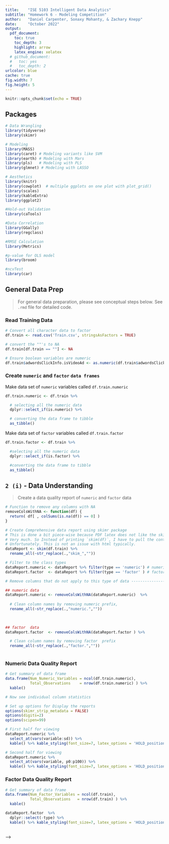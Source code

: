 ```yaml
---
title:    "ISE 5103 Intelligent Data Analytics"
subtitle: "Homework 6 - Modeling Competition"
author:   "Daniel Carpenter, Sonaxy Mohanty, & Zachary Knepp"
date:     "October 2022"
output: 
  pdf_document:
    toc: true
    toc_depth: 3
    highlight: arrow
    latex_engine: xelatex
  # github_document:
  #   toc: yes
  #   toc_depth: 2
urlcolor: blue
cache: true
fig.width: 7
fig.height: 5
---
```


```r
knitr::opts_chunk$set(echo = TRUE)
```

\newpage

## Packages

```r
# Data Wrangling
library(tidyverse)
library(skimr)

# Modeling
library(MASS)
library(caret) # Modeling variants like SVM
library(earth) # Modeling with Mars
library(pls)   # Modeling with PLS
library(glmnet) # Modeling with LASSO

# Aesthetics
library(knitr)
library(cowplot)  # multiple ggplots on one plot with plot_grid()
library(scales)
library(kableExtra)
library(ggplot2)

#Hold-out Validation
library(caTools)

#Data Correlation
library(GGally)
library(regclass)

#RMSE Calculation
library(Metrics)

#p-value for OLS model
library(broom)

#ncvTest
library(car)
```

## General Data Prep
> For general data preparation, please see conceptual steps below. See `.rmd` file for detailed code.

### Read Training Data

```r
# Convert all character data to factor
df.train <- read.csv('Train.csv', stringsAsFactors = TRUE)

# convert the ""'s to NA
df.train[df.train == ""] <- NA

# Ensure boolean variables are numeric
df.train$adwordsClickInfo.isVideoAd <- as.numeric(df.train$adwordsClickInfo.isVideoAd) 
```

### Create `numeric` and `factor` `data frames`

Make data set of `numeric` variables called `df.train.numeric`
```r
df.train.numeric <- df.train %>%

  # selecting all the numeric data
  dplyr::select_if(is.numeric) %>%

  # converting the data frame to tibble
  as_tibble()
```

Make data set of `factor` variables called `df.train.factor`
```r
df.train.factor <- df.train %>%

  #selecting all the numeric data
  dplyr::select_if(is.factor) %>%

  #converting the data frame to tibble
  as_tibble()
```

## `2 (i)` - Data Understanding
> Create a data quality report of `numeric` and `factor` data

```r
# Function to remove any columns with NA
removeColsWithNA <- function(df) {
  return( df[ , colSums(is.na(df)) == 0] )
}
```


```r
# Create Comprehensive data report using skimr package
# This is done a bit piece-wise because PDF latex does not like the skimr package
# Very much. So Instead of printing `skim(df)`, I have to pull the contents manually
# Unfortunately. This is not an issue with html typically.
dataReport <- skim(df.train) %>%
  rename_all(~str_replace(.,"skim_","")) 

# Filter to the class types
dataReport.numeric <- dataReport %>% filter(type == 'numeric') # numeric data
dataReport.factor  <- dataReport %>% filter(type == 'factor' ) # factor  data

# Remove columns that do not apply to this type of data -----------------------

## numeric data
dataReport.numeric <- removeColsWithNA(dataReport.numeric)  %>%
  
  # Clean column names by removing numeric prefix, 
  rename_all(~str_replace(.,"numeric.","")) 
  
  

## factor  data
dataReport.factor  <- removeColsWithNA(dataReport.factor ) %>%

  # Clean column names by removing factor  prefix
  rename_all(~str_replace(.,"factor.",""))  
  

```


### Numeric Data Quality Report
```r
# Get summary of data frame
data.frame(Num_Numeric_Variables = ncol(df.train.numeric),
           Total_Observations    = nrow(df.train.numeric) ) %>%
  kable()
```

```r
# Now see individual column statistics

# Set up options for Display the reports
options(skimr_strip_metadata = FALSE)
options(digits=2)
options(scipen=99)

# First half for viewing
dataReport.numeric %>% 
  select_at(vars(variable:sd)) %>% 
  kable() %>% kable_styling(font_size=7, latex_options = 'HOLD_position') # numeric data

# Second half for viewing
dataReport.numeric %>% 
  select_at(vars(variable, p0:p100)) %>% 
  kable() %>% kable_styling(font_size=7, latex_options = 'HOLD_position') # numeric data
```


\newpage

### Factor Data Quality Report
```r
# Get summary of data frame
data.frame(Num_Factor_Variables = ncol(df.train),
           Total_Observations   = nrow(df.train) ) %>%
  kable()
```

```r
dataReport.factor  %>% 
  dplyr::select(-type) %>% 
  kable() %>% kable_styling(font_size=7, latex_options = 'HOLD_position')  # factor  data
  
```

<!-- For each column with missing data, impute missing values with `PMM` -->

<!-- 1. Imputation completed with our created function called `imputeWithPMM()`   -->
<!-- 2. Applies function to columns with missing data via dynamic `dplyr` logic   -->
<!-- 3. Note `seeImputation()` function to visualize the imputation from prior homework 4, not shown for simplicity in viewing -->


<!-- ```{r, echo=FALSE} -->
<!-- # Create function to impute via `PMM` -->
<!-- imputeWithPMM <- function(colWithMissingData) { -->

<!--   # Using the mice package -->
<!--   suppressMessages(library(mice)) -->

<!--   # Discover the missing rows -->
<!--   isMissing <- is.na(colWithMissingData)  -->

<!--   # Create data frame to pass to PMM imputation function from mic package -->
<!--   df <- data.frame(x       = rexp(length(colWithMissingData)), # meaningless x to help show variation  -->
<!--                    y       = colWithMissingData,  -->
<!--                    missing = isMissing) -->

<!--   # imputation by PMM -->
<!--   df[isMissing, "y"] <- mice.impute.pmm( df$y,  -->
<!--                                         !df$missing,  -->
<!--                                          df$x) -->

<!--   return(df$y) -->
<!-- } -->
<!-- ``` -->


<!-- ```{r, include=FALSE, echo=FALSE} -->
<!-- # Note `see Imputation()` function to visualize the imputation from prior homework 4 -->
<!-- seeImputation <- function(df, df.meanInputed,  -->
<!--                           imputationMethod) { -->

<!--   # Min/Max ranges so actual and imputed histograms align -->
<!--   yMin = quantile(df.meanInputed$y, 0.05) -->
<!--   yMax = max(df.meanInputed$y) -->

<!--   # Non Altered data ------------------------------------------------- -->

<!--   meanVal = mean(df$y, na.rm=T) # mean of the non altered data -->

<!--   # Create the plot -->
<!--   p1 <- df %>% -->
<!--     ggplot(aes(x = y)) + -->

<!--     # Histogram -->
<!--     geom_histogram(color = 'grey65', fill = 'grey95') + -->

<!--     # The mean value line -->
<!--     geom_vline(xintercept = meanVal, color = 'tomato3') + -->

<!--     # Text associated with mean value -->
<!--     annotate("text",  -->
<!--              label = "Mean Value",  -->
<!--              x = meanVal, y = 100,  -->
<!--              size = 5, colour = "tomato3" ) + -->

<!--     # Labels -->
<!--     labs(title = 'Data with Missing Values', -->
<!--          y     = 'Frequency',  -->
<!--          x     = '' ) + -->

<!--     xlim(yMin, yMax) + # min and max range of x axis (for equal comparison) -->
<!--     theme_minimal() # Theme -->


<!--   # Imputed data ------------------------------------------------- -->

<!--   meanValImpute = mean(df.meanInputed$y, na.rm=T) -->

<!--   # Create the plot -->
<!--   p2 <- df.meanInputed %>% -->
<!--     ggplot(aes(x = y)) + -->

<!--     # Histogram -->
<!--     geom_histogram(color = 'grey65', fill = 'grey95') + -->

<!--     # The mean value line -->
<!--     geom_vline(xintercept = meanVal, color = 'tomato3') + -->

<!--     # Text associated with mean value -->
<!--     annotate("text",  -->
<!--              label = "Mean Value",  -->
<!--              x = meanValImpute, y = 100,  -->
<!--              size = 5, colour = "tomato3" ) + -->

<!--     # Labels -->
<!--     labs(title = 'Data without Missing Values', -->
<!--              subtitle = 'Using PMM', -->
<!--              y = 'Frequency',  -->
<!--              x = imputationMethod) + -->

<!--     xlim(yMin, yMax) + # min and max range of x axis (for equal comparison) -->
<!--     theme_minimal() # Theme -->

<!--   # Variation scatter ---------------------------------------------------------- -->

<!--   p3 <- df.meanInputed %>% ggplot(aes(x=rexp(length(y)), y=y, color=is.na(df$y))) +  -->

<!--     # Add points -->
<!--     geom_point(alpha = 0.5) + -->

<!--     # Colors, limits, labels, and themes -->
<!--     scale_color_manual(values = c('grey80', 'tomato3'), -->
<!--                        labels = c('Actuals', 'Imputed') ) + -->
<!--     ylim(0, quantile(df.meanInputed$y, 0.99)) + # lower 99% of dist -->
<!--     labs(title   = 'Variation of Actuals vs. Imputed Data', -->
<!--          x       = 'x',  -->
<!--          y       = imputationMethod, -->
<!--          caption =paste0('\nUsing housing.csv data', -->
<!--                          '\nOnly showing lower 99% of distribution for viewing')  -->
<!--          ) + -->
<!--     theme_minimal() + theme(legend.position = 'bottom', -->
<!--                             legend.title    = element_blank()) -->


<!--   # Combine the plots for the final returned output -->
<!--   combinedPlots <- plot_grid(p1, p2, p3,  -->
<!--                              ncol = 1, label_size = 12, -->
<!--                              rel_heights = c(1, 1.1, 1.75)) -->
<!--   return(combinedPlots) -->
<!-- } -->
<!-- ``` -->


<!-- ```{r, warning=FALSE, message=FALSE, echo=FALSE} -->
<!-- # Apply `PMM` function to numeric data containing null values  -->

<!-- # Data to store imputed values with PMM method -->
<!-- hd.Imputed <- hd -->

<!-- # Which columns has Na's? -->
<!-- colNamesWithNulls <- colnames(hd.numericRaw[ , colSums(is.na(hd.numericRaw)) != 0]) -->
<!-- colNamesWithNulls -->

<!-- numberOfColsWithNulls = length(colNamesWithNulls) -->


<!-- # For each of the numeric columns with null values -->
<!-- for (colWithNullsNum in 1:numberOfColsWithNulls) { -->

<!--   # The name of the column with null values -->
<!--   nameOfThisColumn <- colNamesWithNulls[colWithNullsNum] -->

<!--   # Get the actual data of the column with nulls -->
<!--   colWithNulls <- hd[, nameOfThisColumn] -->

<!--   # Impute the missing values with PMM -->
<!--   imputedValues <- imputeWithPMM(colWithNulls) -->

<!--   # Now store the data in the original new frame -->
<!--   hd.Imputed[, nameOfThisColumn] <- imputedValues -->

<!--   # Save a visualization of the imputation -->
<!--   pmmVisual <- seeImputation(data.frame(y = colWithNulls), -->
<!--                              data.frame(y = imputedValues), -->
<!--                              nameOfThisColumn ) -->

<!--   fileToSave = paste0('OutputPMM/Imputation_With_PMM_', nameOfThisColumn, '.pdf') -->
<!--   print(paste0('For imputation results of ', nameOfThisColumn, ', see ', fileToSave)) -->
<!--   dir.create("OutputPMM/") -->
<!--   ggsave(pmmVisual, filename = fileToSave, -->
<!--          height = 11, width = 8.5) -->
<!-- } -->
<!-- ``` -->

<!-- <!-- \newpage --> -->

<!-- ### `(iii)` Factor Level Collapsing  -->
<!-- > Overview: Create `Other` Bin for Columns over `4` Unique Values  -->

<!-- * Applied to any `factor` column (previously `character`) with over 4 unique values -->
<!-- * Applies `fct_lump()` function to columns via dynamic `dplyr` logic   -->

<!-- ```{r, echo=FALSE} -->
<!-- hd.Cleaned <- hd.Imputed # For final cleaned data -->

<!-- # Get list of factors and the number of unique values -->
<!-- factorCols <- as.data.frame(t(hd.factorRaw %>% summarise_all(n_distinct))) -->

<!-- # We are going to factor collapse factor columns with more than 4 columns -->
<!-- # So there will be 4 of the original, and 1 containing 'other' -->
<!-- # This is the threshold -->
<!-- factorThreshold = 4 -->

<!-- # Get a list of the factors we are going to collapse -->
<!-- colsWithManyFactors <- rownames(factorCols %>% filter(V1 > factorThreshold)) -->

<!-- # Show a summary of how many factors will be collapsed -->
<!-- numberOfColsWithManyFactors = length(colsWithManyFactors) -->
<!-- paste('Before cleaning, there are', numberOfColsWithManyFactors, 'factor columns with more than',  -->
<!--       factorThreshold, 'unique values') -->

<!-- # Collapse the affected factors in the original data (the one that already has imputation) -->

<!-- ## for each factor column that we are about to collapse -->
<!-- for (collapsedColNum in 1:numberOfColsWithManyFactors) { -->

<!--   # The name of the column with null values -->
<!--   nameOfThisColumn <- colsWithManyFactors[collapsedColNum] -->

<!--   # Get the actual data of the column with nulls -->
<!--   colWithManyFactors <- hd[, nameOfThisColumn] -->

<!--   # lumps all levels except for the n most frequent  -->
<!--   hd.Cleaned[, nameOfThisColumn] <- fct_lump_n(colWithManyFactors,  -->
<!--                                                        n=factorThreshold) -->
<!-- } -->

<!-- # Check to see if the factor lumping worked -->
<!-- factorColsCleaned <- t(hd.Cleaned %>%  -->
<!--                        select_if(is.factor) %>% -->
<!--                        summarise_all(n_distinct)) -->
<!-- paste('After cleaning, there are', sum(factorColsCleaned > factorThreshold, na.rm = TRUE),  -->
<!--       "columns with more than", factorThreshold, "unique values (omitting NA's)") -->
<!-- ``` -->


<!-- ### `(iv)` Remove Outliers from Numeric Data  -->
<!-- > Overview: Using numeric data frame, remove *some* outliers from each column without -->
<!-- dwindling the entire data set. See steps below to create data frame `hd.CleanedNoOutliers`. -->

<!-- * **Please note that NOT all models use this data set with removed outliers**.   -->
<!--   - Only models which are sensitive to outliers use this data frame without outliers.   -->
<!--   - For example, the linear model using this data frame.   -->

<!-- Outlier removal steps below:   -->

<!-- * Since there are so many outliers in each column, we are only going to remove some outliers   -->
<!-- * If you count the number of outliers by column, the 75% of columns contain less -->
<!-- than 50 outliers.   -->
<!-- * However, some contain up to 200. Since remove ALL outliers would reduce the size of the data to  -->
<!-- less than 300 observations, we are removing up to 50 per numeric column. -->


<!-- ```{r, echo=FALSE} -->
<!-- hd.CleanedNoOutliers <- hd.Cleaned -->

<!-- # Remove up to 75% of the outliers in the data set -->
<!-- # this is the 3rd quartile of number of outliers. -->
<!-- k_outliers = 50  -->
<!-- numOutliers = c() # to store the number of outliers per column -->

<!-- theColNames <- colnames(hd.Cleaned) -->

<!-- for (colNum in 1:ncol(hd.Cleaned)) { -->

<!--   theCol <- hd.Cleaned[, colNum] -->
<!--   nrowBefore = length(theCol) -->
<!--   colName <- theColNames[colNum] -->


<!--   # Only consider numeric -->
<!--   if (is.numeric(theCol)) { -->

<!--     # Identify the outliers in the column -->
<!--     # Source: https://www.geeksforgeeks.org/remove-outliers-from-data-set-in-r/ -->
<!--     columnOutliers <- boxplot.stats(hd.CleanedNoOutliers[, colNum])$out -->
<!--     numOutliers <- c(numOutliers, length(columnOutliers)) -->

<!--     # Now remove k outliers from the column -->
<!--     if (length(columnOutliers) < k_outliers) { -->

<!--       hd.CleanedNoOutliers  <- hd.CleanedNoOutliers %>% -->

<!--         # If this syntax looks weird, it is just referencing a column in the  -->
<!--         # data set using dplyr piping. See below for more info: -->
<!--         # https://stackoverflow.com/questions/48062213/dplyr-using-column-names-as-function-arguments -->
<!--         # https://stackoverflow.com/questions/72673381/column-names-as-variables-in-dplyr-select-v-filter -->
<!--         filter( !( get({{colName}}) %in% columnOutliers ) ) -->
<!--     } -->
<!--   } -->
<!-- } -->
<!-- paste0('Of the columns with outliers, removed up to 75th percentile of num. outliers.') -->
<!-- paste0('See that the 75th percentile of columns with outliers contain ', -->
<!--        paste0(summary(numOutliers)[5]), ' outliers') -->
<!-- ``` -->

<!-- \newpage   -->

<!-- ## Exploratory Data Analysis -->

<!-- ### Checking the distribution of Sale Price of houses -->

<!-- ```{r} -->
<!-- hist(hd.CleanedNoOutliers$SalePrice,  -->
<!--      col = 'skyblue4', -->
<!--      main = 'Distribution of Sale Price of houses', -->
<!--      xlab = 'House Price') -->
<!-- ```   -->

<!-- * After removing the desired outliers, we can see that the distribution of `log(Sale Price)` looks like a normal distribution with few outliers on the left tail.   -->

<!-- ### Correlation between features in the dataset   -->

<!-- ```{r, warning=FALSE, fig.height=6} -->
<!-- ggcorr(hd.CleanedNoOutliers, geom='blank', label=T, label_size=3, hjust=1, -->
<!--        size=3, layout.exp=2) + -->
<!--   geom_point(size = 4, aes(color = coefficient > 0, alpha = abs(coefficient) >= 0.5)) + -->
<!--   scale_alpha_manual(values = c("TRUE" = 0.25, "FALSE" = 0)) + -->
<!--   guides(color = F, alpha = F) -->

<!-- ```   -->

<!-- * We can see that `SalePrice` has strong correlations with `GarageArea`, `GarageCars`, `TotRmsAbvGrd`, `FullBath`, `GrLivArea`, `X1stFlrSF`, `TotalBsmtSF`, `OverallQual`. -->

<!-- \newpage -->

<!-- # `1 (a)` - OLS Model   -->

<!-- ## `i`.   -->

<!-- ### Hold-out validation set   -->

<!-- * Since, we have deleted some of the outlier values during data pre-processing, using 10% of the data as test and remaining 90% as train -->

<!-- ```{r} -->
<!-- idx <- sample(nrow(hd.CleanedNoOutliers), nrow(hd.CleanedNoOutliers)*0.1) -->
<!-- test <- hd.CleanedNoOutliers[idx,] -->
<!-- train <- hd.CleanedNoOutliers[-idx,] -->
<!-- ``` -->

<!-- ### Fit the OLS Model   -->

<!-- #### `Model 1`:   -->
<!-- * Linear model containing:   -->
<!--   - *Independent variables:* `GarageArea + GarageCars + TotRmsAbvGrd + FullBath + GrLivArea + X1stFlrSF + TotalBsmtSF + OverallQual` -->
<!--   - *Predicted variable:* `SalePrice` -->

<!-- ```{r, results='hide'} -->
<!-- ols.mdl1 <- lm(log(SalePrice) ~ GarageArea + GarageCars + TotRmsAbvGrd  -->
<!--               + FullBath + GrLivArea + X1stFlrSF + TotalBsmtSF + OverallQual, data=train) -->
<!-- ```   -->

<!-- ```{r, echo=FALSE, results='hide'} -->
<!-- summary(ols.mdl1) -->
<!-- ```   -->

<!-- ```{r, echo=FALSE, results='hide'} -->
<!-- AIC(ols.mdl1) -->
<!-- BIC(ols.mdl1) -->

<!-- ols.mdl1.RMSE <- rmse(actual=log(train$SalePrice), predicted=ols.mdl1$fitted.values) -->
<!-- ```  -->

<!-- ```{r, results='hide', echo=FALSE} -->
<!-- VIF(ols.mdl1) -->
<!-- ```   -->

<!-- * **For Model 1**: Adjusted R-squared is `0.8138`, AIC is `-847.5004` and BIC is `-801.5289` and RMSE is `171456.2`.   -->
<!-- * Still trying to improve the existing model.   -->
<!-- * No multicollinearity detected.   -->

<!-- #### `Model 2`:   -->
<!-- * This model created is based on `Principal Component Analysis`.   -->
<!--     - Uses `numeric` data for Principal Component Analysis   -->
<!--     - Then appends the `factor` data to the data *without `NULL` values*    -->
<!--     - Finally, uses `stepAIC()` to best model data -->

<!-- ```{r, echo=FALSE, results='hide'} -->
<!-- #Get cleaned `numeric` and `factor` `data frames` for OLS Model -->
<!-- # After cleaning, two data sets that contain.. -->

<!-- ## Numeric data --------------------------------------------------- -->
<!-- hd.numericClean.OLS <- train %>% select_if(is.numeric) -->

<!-- ## Factors ------------------------------------------------------- -->
<!-- hd.factorClean.OLS  <- train %>% dplyr::select(where(is.factor)) -->

<!-- # Removing any columns with NA -->
<!-- removeColsWithNA <- function(df) { -->
<!--   return( df[ , colSums(is.na(df)) == 0] ) -->
<!-- } -->
<!-- hd.factorClean.OLS <- removeColsWithNA(hd.factorClean.OLS) -->

<!-- paste('Num. factor cols. removed due to null values:',  -->
<!--       ncol(train %>% dplyr::select(where(is.factor)) ) - ncol(hd.factorClean.OLS) ) -->
<!-- paste(ncol(hd.factorClean.OLS), 'factor cols. remain')  -->
<!-- ```   -->

<!-- ```{r, results='hide', echo=FALSE} -->
<!-- # Principal component analysis on numeric data -->
<!-- #to remove zero variance columns from the dataset, using the apply expression,  -->
<!-- #setting variance not equal to zero -->
<!-- pc.house <- prcomp(hd.numericClean.OLS[ , which(apply(hd.numericClean.OLS, 2, var) != 0)] %>% -->
<!--                      dplyr::select(-SalePrice), # do not include response var -->
<!--                    center = TRUE, # Mean centered   -->
<!--                    scale  = TRUE  # Z-Score standardized -->
<!--                    ) -->

<!-- # See first 10 cumulative proportions -->
<!-- pc.house.summary <- summary(pc.house) -->
<!-- pc.house.summary$importance[, 1:10] -->
<!-- ```   -->

<!-- Now we choose number of PC's that explain 75% of the variation -->

<!-- * Note this threshold is just a judgement call. No significance behind 75% -->

<!-- ```{r, echo=FALSE} -->
<!-- cumPropThreshold = 0.75 # The threshold -->

<!-- numPCs <- sum(pc.house.summary$importance['Cumulative Proportion', ] < cumPropThreshold) -->
<!-- paste0('There are ', numPCs, ' principal components that explain up to ', cumPropThreshold*100,  -->
<!--        '% of the variation in the data') -->

<!-- chosenPCs <- as.data.frame(pc.house$x[, 1:numPCs]) -->
<!-- ```   -->

<!-- ```{r, echo=FALSE} -->
<!-- #Join on the factor data -->
<!-- df.ols <- cbind(SalePrice = hd.numericClean.OLS$SalePrice, chosenPCs, hd.factorClean.OLS)  -->
<!-- ```   -->

<!-- ### Fit the Model -->
<!-- * Linear model containing:   -->
<!--   - Principal components explaining 75% of variation in `numeric` data -->
<!--   - Non-null `factor` data   -->
<!--   - *Predicted variable:* `SalePrice` -->

<!-- * Then use `stepAIC()` to identify which variables are actually important for model  -->

<!-- ```{r, results='hide'} -->
<!-- # Fit data using PC's, non-null factors -->
<!-- fit.ols <- lm(log(SalePrice) ~ ., data = df.ols) -->

<!-- # Reduce to only important variables -->
<!-- ols.mdl2 <- stepAIC(fit.ols, direction="both") -->
<!-- ```   -->

<!-- * Reporting `all the variables` of the best model (`Model 2`):   -->

<!-- **Coefficient estimates**:   -->

<!-- ```{r, echo=FALSE} -->
<!-- # Reporting the variables for best model -->
<!-- ols.mdl2.sum <- summary(ols.mdl2) -->

<!-- # Coefficient estimates of the model -->
<!-- ols.mdl2.sum$coefficients -->
<!-- ```   -->

<!-- **p-values**:   -->

<!-- ```{r, echo=FALSE} -->
<!-- # p-values of the model -->
<!-- glance(ols.mdl2)$p.value -->
<!-- ```   -->

<!-- **Adjusted R-squared**:   -->
<!-- ```{r, echo=FALSE} -->
<!-- ols.mdl2.sum$adj.r.squared -->
<!-- ```   -->

<!-- **AIC**:   -->
<!-- ```{r, echo=FALSE} -->
<!-- AIC(ols.mdl2) -->
<!-- ```   -->

<!-- **BIC**:   -->
<!-- ```{r, echo=FALSE} -->
<!-- BIC(ols.mdl2) -->
<!-- ```  -->

<!-- **VIF**:   -->
<!-- ```{r, echo=FALSE} -->
<!-- VIF(ols.mdl2) -->
<!-- ```  -->

<!-- **RMSE**:   -->

<!-- ```{r, echo=FALSE} -->
<!-- ols.mdl2.RMSE <- rmse(actual=log(df.ols$SalePrice), predicted=ols.mdl2$fitted.values) -->
<!-- ols.mdl2.RMSE -->
<!-- ```   -->

<!-- * So, we can say that using PCA followed by stepAIC the OLS regression model is better as compared to the other OLS model built based on their `adjusted R-squared` value.   -->
<!-- * There is also no multicollinearity found in the model as the VIF values are less than 10.  -->

<!-- ```{r, echo=FALSE, results='hide'} -->
<!-- # Key diagnostics for OLS: lm final summary table -->
<!-- ols.mdl1.sum <- summary(ols.mdl1) -->

<!-- # Get the RMSE and R Squared of the model -->
<!-- keyDiagnostics.ols.mdl1 <- data.frame(Model    = 'OLS', -->
<!--                                  Notes    = 'lm', -->
<!--                                  Hyperparameters = 'N/A', -->
<!--                                  RMSE     = ols.mdl1.RMSE, -->
<!--                                  Rsquared = ols.mdl1.sum$adj.r.squared) -->

<!-- # Show output -->
<!-- keyDiagnostics.ols.mdl1 %>%  -->
<!--   knitr::kable() -->
<!-- ```   -->

<!-- ```{r, echo=FALSE} -->
<!-- # Key diagnostics for OLS: lm + 2-way interactions final summary table -->

<!-- # Get the RMSE and R Squared of the model -->
<!-- keyDiagnostics.ols.mdl2 <- data.frame(Model    = 'OLS', -->
<!--                                  Notes    = 'lm + 2-way interactions', -->
<!--                                  Hyperparameters = 'N/A', -->
<!--                                  RMSE     = ols.mdl2.RMSE, -->
<!--                                  Rsquared = ols.mdl2.sum$adj.r.squared) -->

<!-- # Show output -->
<!-- keyDiagnostics.ols.mdl2 %>%  -->
<!--   knitr::kable() -->
<!-- ```  -->

<!-- ## `ii`. Complete analysis of the residuals   -->

<!-- A linear regression model is considered fit if the below assumptions are met:   -->

<!-- * **Residuals should follow normal distribution**   -->
<!-- * **There should be no heteroscedasticity**   -->
<!-- * **There should be no multicollinearity**   -->

<!-- ```{r} -->
<!-- hist(ols.mdl2$residuals, -->
<!--      col = 'skyblue4', -->
<!--      main = 'Histogram of Residuals', -->
<!--      xlab = 'Residuals') -->
<!-- ``` -->

<!-- We can see that the residuals are `normally distributed` with a little longer left tail, maybe due to presence of outliers.   -->

<!-- ```{r, warning=FALSE} -->
<!-- par(mfrow=c(2,2)) #combining multiple plots together -->
<!-- plot(ols.mdl2) -->
<!-- ```   -->

<!-- * From the *Residuals vs Fitted* plot, we can see there are points above and below the 0 line.   -->
<!-- * There is also a pattern seen like a ` very slight curvature pattern` towards the end which indicates that there maybe a systematic lack of fit.   -->
<!-- * The mean of residuals is almost zero which implies there is no biasing involved.   -->
<!-- * From the *Normal Q-Q* plot, we can see that most of the points are `very close to the dotted line`, indicating that the residuals follow a normal distribution, except some points which might be outliers which maybe affecting the regression line fit of data.   -->
<!-- * Here the *Scale-Location* plot suggests that the red line is roughly horizontal across the plot and the spread of magnitude looks unequal, at some fitted values there are more residuals as compared to other like the ones in between 11.5 and and 12.5, indicating some heteroskedasticity.   -->
<!-- * From the *Residuals vs Leverage* plot, we can see that there are no influential points close to the Cook's distance line in our regression model. We need to check `influencePlot` to see if we are missing any leverage.  -->

<!-- ```{r} -->
<!-- influencePlot(ols.mdl2) -->
<!-- ``` -->

<!-- * We can now see some high influential points for the fitted values.   -->

<!-- ```{r} -->
<!-- #ncv Test -->
<!-- ncvTest(ols.mdl2) -->
<!-- ``` -->

<!-- Since `p-value` is less than significance level ($\alpha$) of `0.05`, that means we `reject the null hypothesis` of constant error variance which indicates heteroscedasticity.   -->

<!-- ```{r} -->
<!-- VIF(ols.mdl2) -->
<!-- ``` -->

<!-- Generally, VIF values which are greater than 5 or 7 are the cause of multicollinearity which we do not see in our model.   -->

<!-- **Improving the current model**:   -->

<!-- * To improve our model, we need to remove some influential observations from our model and then fit the regression model to the data.   -->
<!-- *  We can re-build the model with new predictors.   -->
<!-- * We can also perform variable transformation such as Box-Cox or use better evolved models like SVM, PCR etc., and see how it works.     -->

<!-- \newpage -->

<!-- # `1 (b)` - PLS Model -->

<!-- ### Model Setup -->

<!-- * Using the whole data set after PMM imputation and factor level collapsing without omitting any outliers -->
<!-- * Using the predictors - `GarageArea`, `GarageCars`, `TotRmsAbvGrd`, `FullBath`, `GrLivArea`, `X1stFlrSF`, `TotalBsmtSF`, `OverallQual` which has strong correlations with response variable -  `SalePrice`   -->

<!-- ```{r} -->
<!-- #creating a PLS model to predict the log of the sale price -->
<!-- #using 5-fold CV -->

<!-- pls.model <- plsr(log(SalePrice) ~ GarageArea + GarageCars + TotRmsAbvGrd -->
<!--               + FullBath + GrLivArea + X1stFlrSF + TotalBsmtSF + OverallQual, -->
<!--               data=hd.Cleaned, scale=TRUE, validation='CV', k=5) -->
<!-- ```   -->

<!-- * Hyperparameter tuning to determine the number of PLS components with RMSE as the error metric   -->

<!-- ```{r} -->
<!-- #report chart -->
<!-- summary(pls.model) -->

<!-- plot(RMSEP(pls.model),legendpos="topright") -->
<!-- ```   -->

<!-- * From the table, we can see that if we use `6` PLS components only in our model, the RMSE drops to `0.1486` and after that even if we keep adding components the RMSE still is the same.   -->
<!-- * Though we are eyeballing the CV component, but from the plot we can see that fitting `4` PLS components is enough because even if we are adding 2 more components there is not much difference in the CV component.   -->
<!-- * Using the final model with `four PLS components` to make predictions   -->

<!-- ### Fit the Model -->
<!-- ```{r} -->
<!-- final.pls <- plsr(log(SalePrice) ~ GarageArea + GarageCars + TotRmsAbvGrd  -->
<!--               + FullBath + GrLivArea + X1stFlrSF + TotalBsmtSF + OverallQual,4, -->
<!--               data=hd.Cleaned, scale=TRUE, validation='CV', k=5) -->

<!-- plot(final.pls, plottype = "scores", comps = 1:4) -->
<!-- ```   -->

<!-- * From the above plot, we can see that by using only four PLS components we can describe about 80% of the  variation in the response variable.   -->

<!-- * Metric Calculations:   -->
<!-- ```{r, echo=FALSE} -->
<!-- beta.pls <- drop(coef(final.pls)) -->
<!-- resid.pls <- drop(final.pls$resid)[,4] -->
<!-- rss.pls <- sum(resid.pls^2)/(1000-4) -->
<!-- rmse.pls <- sqrt(mean(resid.pls^2)) -->
<!-- ncomps.pls <- final.pls$ncomp -->
<!-- ```     -->

<!-- ```{r, echo=FALSE} -->
<!-- # Key diagnostics for PLS final summary table -->

<!-- # Get the RMSE and R Squared of the model -->
<!-- keyDiagnostics.pls <- data.frame(Model    = 'PLS', -->
<!--                                  Notes    = 'pls', -->
<!--                                  Hyperparameters = paste('ncomp = ', ncomps.pls), -->
<!--                                  RMSE     = rmse.pls, -->
<!--                                  Rsquared = rss.pls) -->

<!-- # Show output -->
<!-- keyDiagnostics.pls %>%  -->
<!--   knitr::kable() -->
<!-- ```    -->

<!-- * If we now compare between our preferred OLS model and PLS model on basis of RMSE values, we can see that PLS model's efficiency is much higher.   -->
<!-- * RMSE for chosen OLS model was `ols.mdl2.rsme` whereas for PLS model is  `0.1475`.   -->
<!-- * But we see that the adjusted R-squared value for PLS model has significantly reduced to about `2%`.   -->
<!-- * We know that adjusted R-squared identifies the percentage of variance in the response that is explained by the predictors which PCA handles in a better way as PCA finds the composite variables of predictors that maximally explain the variability of the data, whereas PLS finds the composite variables of predictors that are most predictive of the response variable. So maybe that's why we have a less adjusted R-squared whereas a better RMSE value.   -->

<!-- \newpage -->

<!-- # `1 (c)` - LASSO Model   -->

<!-- ### Model Setup   -->

<!--   * We first setup our cross-validation strategy   -->
<!--   * Then create a dataframe with PMM imputed values, and only whole columns without NA. Does not omit outliers   -->
<!--   * Then we train the model using `glmnet` which actually fits the elastic net   -->

<!-- ```{r, echo=FALSE, results='hide'} -->
<!-- # After cleaning, two data sets that contain.. -->

<!-- ## Numeric data --------------------------------------------------- -->
<!-- hd.numericClean <- hd.Cleaned %>% select_if(is.numeric) -->

<!-- ## Factors ------------------------------------------------------- -->
<!-- hd.factorClean  <- hd.Cleaned %>% dplyr::select(where(is.factor)) -->

<!-- # Removing any columns with NA -->
<!-- removeColsWithNA <- function(df) { -->
<!--   return( df[ , colSums(is.na(df)) == 0] ) -->
<!-- } -->
<!-- hd.factorClean <- removeColsWithNA(hd.factorClean) -->

<!-- paste('Num. factor cols. removed due to null values:',  -->
<!--       ncol(hd.Cleaned %>% dplyr::select(where(is.factor)) ) - ncol(hd.factorClean) ) -->
<!-- paste(ncol(hd.factorClean), 'factor cols. remain')  -->
<!-- ```   -->

<!-- ```{r} -->
<!-- ctrl <- trainControl(method  = "repeatedcv",  -->
<!--                      number  = 5, # 5 fold cross validation -->
<!--                      repeats = 2  # 2 repeats -->
<!--                      ) -->

<!-- # The data (PMM imputed values, and only whole columns without NA. Does not omit outliers) -->
<!-- df.lasso <- cbind(SalePrice = hd.numericClean$SalePrice,  -->
<!--                 hd.numericClean, hd.factorClean)  -->
<!-- ```   -->

<!-- ### Fit the Model -->
<!-- ```{r, warning=FALSE, message=FALSE} -->
<!-- # Train and tune the SVM -->
<!-- fit.lasso <- train(data = df.lasso,  -->
<!--                  log(SalePrice) ~ ., -->
<!--                  method     = "glmnet",         # Elastic net -->
<!--                  preProc    = c("center","scale"), # Center and scale data -->
<!--                  tuneLength = 10,  #10 values of alpha and 10 lamda values for each -->
<!--                  trControl  = ctrl) -->
<!-- ```   -->

<!-- ```{r, echo=FALSE} -->
<!-- # Function to get the best hypertuned parameters -->
<!-- get_best_result = function(caret_fit) { -->
<!--   best = which(rownames(caret_fit$results) == rownames(caret_fit$bestTune)) -->
<!--   best_result = caret_fit$results[best, ] -->
<!--   rownames(best_result) = NULL -->
<!--   best_result -->
<!-- } -->
<!-- ```   -->

<!-- ```{r, echo=FALSE} -->
<!-- result.lasso <- get_best_result(fit.lasso) -->
<!-- ``` -->

<!-- * The variables with non-zero coefficients of the final model:   -->

<!-- ```{r} -->
<!-- lasso.coeff <- drop(coef(fit.lasso$finalModel, fit.lasso$bestTune$lambda)) -->

<!-- lasso.coeff[lasso.coeff != 0] -->
<!-- ```   -->

<!-- ```{r, echo=FALSE} -->

<!-- # Gather key diagnostics for summary table -->
<!-- # Get the RMSE and R Squared of the model -->
<!-- hyperparameters.lasso = list('Alpha' = result.lasso$alpha, -->
<!--                              'Lambda' = result.lasso$lambda) -->


<!-- keyDiagnostics.lasso <- data.frame(Model    = 'Lasso', -->
<!--                                  Notes    = 'caret and elasticnet', -->
<!--                                  Hyperparameters = paste('Alpha =', hyperparameters.lasso$Alpha, ',', -->
<!--                                                          'Lambda =', hyperparameters.lasso$Lambda)) -->

<!-- keyDiagnostics.lasso <- cbind(keyDiagnostics.lasso, -->
<!--                             RMSE = result.lasso$RMSE, -->
<!--                              Rsquared =result.lasso$Rsquared -->
<!--                       ) -->

<!-- # Show output -->
<!-- keyDiagnostics.lasso %>% knitr::kable() -->
<!-- ```  -->


<!-- \newpage -->

<!-- # `1 (d)` - Model Variants -->

<!-- ## `1 (d, i)` - PCR Model -->

<!-- ### Model Setup -->
<!-- * Uses `numeric` data for Principal Component Analysis -->
<!--   - Data includes outliers   -->
<!--   - Chose number of PC's that explain 75% of the variation. This is just a general judgement call to keep the number of principal components low. -->

<!-- * Then appends the `factor` columns *without `NULL` values* and `SalePrice` to the data   -->
<!-- * Finally, uses `stepAIC()` to best model data   -->
<!-- * See interpretation at end -->

<!-- ```{r, echo=FALSE, results='hide'} -->
<!-- # Get cleaned `numeric` and `factor` `data frames` -->
<!-- # After cleaning, two data sets that contain.. -->

<!-- ## Numeric data --------------------------------------------------- -->
<!-- hd.numericClean <- hd.Cleaned %>% select_if(is.numeric) -->

<!-- ## Factors ------------------------------------------------------- -->
<!-- hd.factorClean  <- hd.Cleaned %>% dplyr::select(where(is.factor)) -->

<!-- # Removing any columns with NA -->
<!-- removeColsWithNA <- function(df) { -->
<!--   return( df[ , colSums(is.na(df)) == 0] ) -->
<!-- } -->
<!-- hd.factorClean <- removeColsWithNA(hd.factorClean) -->

<!-- paste('Num. factor cols. removed due to null values:',  -->
<!--       ncol(hd.Cleaned %>% dplyr::select(where(is.factor)) ) - ncol(hd.factorClean) ) -->
<!-- paste(ncol(hd.factorClean), 'factor cols. remain')  -->
<!-- ``` -->

<!-- ```{r, echo=FALSE, results='hide'} -->
<!-- # Perform PCA -->
<!-- # Principal component analysis on numeric data -->
<!-- pc.house <- prcomp(hd.numericClean %>% dplyr::select(-SalePrice), # do not include response var -->
<!--                    center = TRUE, # Mean centered   -->
<!--                    scale  = TRUE  # Z-Score standardized -->
<!--                    ) -->

<!-- # See first 10 cumulative proportions -->
<!-- pc.house.summary <- summary(pc.house) -->
<!-- pc.house.summary$importance[, 1:10] -->
<!-- ``` -->


<!-- ```{r, echo=FALSE} -->
<!-- # Now we choose number of PC's that explain 75% of the variation -->
<!-- # Note this threshold is just a judgement call. No significance behind 75% -->

<!-- cumPropThreshold = 0.75 # The threshold -->

<!-- numPCs <- sum(pc.house.summary$importance['Cumulative Proportion', ] < cumPropThreshold) -->
<!-- paste0('There are ', numPCs, ' principal components that explain up to ', cumPropThreshold*100,  -->
<!--        '% of the variation in the data') -->

<!-- chosenPCs <- as.data.frame(pc.house$x[, 1:numPCs]) -->
<!-- ``` -->

<!-- Join on the `factor` data and `SalePrice` -->
<!-- ```{r} -->
<!-- df.pcr <- cbind(SalePrice = hd.numericClean$SalePrice, chosenPCs, hd.factorClean)  -->
<!-- ``` -->


<!-- ### Fit the Model -->
<!-- * Linear model containing:   -->
<!--   - Principal components explaining 75% of variation in `numeric` data -->
<!--   - Non-null `factor` data   -->
<!--   - *Predicted variable:* `log(SalePrice)` -->

<!-- * Then use `stepAIC()` to identify which variables are actually important for model  -->

<!-- ```{r pcr, echo=T, results='hide'} -->
<!-- # Fit data using PC's, non-null factors -->
<!-- fit.pcr <- lm(log(SalePrice) ~ ., data = df.pcr) -->

<!-- # Reduce to only important variables -->
<!-- fit.pcrReduced <- stepAIC(fit.pcr, direction="both") -->
<!-- ``` -->

<!-- ```{r, echo=FALSE} -->
<!-- # Key diagnostics for final summary table -->
<!-- est.pcr <- summary(fit.pcrReduced) -->

<!-- # Get the RMSE and R Squared of the model -->
<!-- keyDiagnostics.pcr <- data.frame(Model    = 'PCR', -->
<!--                                  Notes    = 'lm, prcomp, and stepAIC', -->
<!--                                  Hyperparameters = 'N/A', -->
<!--                                  RMSE     = sqrt(mean(fit.pcrReduced$residuals^2)), -->
<!--                                  Rsquared = est.pcr$adj.r.squared) -->

<!-- # Show output -->
<!-- keyDiagnostics.pcr %>% kable() -->
<!-- ``` -->


<!-- View results of step `AIC` model -->
<!-- ```{r} -->
<!-- summary(fit.pcrReduced) -->
<!-- ``` -->

<!-- ### View and Interpret Results -->

<!-- *Please note all interpretations below are approximate, given the `stepAIC()` uses stochastic modeling.* -->

<!-- **Model performance evaluation:**   -->

<!-- * See that around 28 of the variables cannot be explained by random chance,  -->
<!-- with a probability of 90% or more (see significance codes above)    -->

<!-- * Standard errors range from $\pm$ 1-5%, with average around 2%. Larger values may indicate higher  -->
<!-- uncertainty of the estimated coefficients.   -->

<!-- * This model explains around 92% of the variation in the `log(SalePrice)`. See Adjusted R-Squared for reference.   -->

<!-- * Note this model may exhibit selection bias, since the data excludes factor data  -->
<!-- with null values in the variable.   -->

<!-- * This model would likely doe well for prediction of `log(SalePrice)`, given the small  -->
<!-- range of standard errors, high adjusted R squared, and number of significant variables. -->
<!-- This model would obviously not do well for inference, given we are using principal -->
<!-- components that mask the numeric data.   -->


<!-- **Practical significance evaluation:**   -->

<!-- * The principal components contribute positively about 20% of the sale price of the home   -->

<!-- * Residential Medium Density (`MSZoningRM`) reduces the home price by around 12%, -->
<!-- with a standard error of around 2%. -->

<!-- * If the exterior quality is below average (`ExterQualBelowAvg`), it reduces the home price by around 12%, -->
<!-- with a standard error of around 5%. -->

<!-- * If the functionality of the home has 2 major deductions (`FunctionalMaj2`),  -->
<!-- it reduces the home price by around 20%, with a standard error of around 6%.  -->
<!-- While having typical functionality (`FunctionalTyp`) increases the home sale price  -->
<!-- by nearly 10%, with a standard error of 3%.   -->

<!-- * See other coefficients of the data for other variables. -->

<!-- \newpage -->

<!-- ### View Predicted vs. Actuals -->

<!-- Note that the Function `predictedVsObserved()` created to compare predicted vs. observed values  -->
<!-- from the model. Uses `ggplot2` and model output to display the following. *See interpretation below*. -->
<!-- ```{r, echo=FALSE} -->
<!-- # Function to compare predicted vs. actual (observed) regression outputs -->
<!-- predictedVsObserved <- function(predicted, observed, modelName, outcomeName = 'Log(SalePrice)') { -->

<!--   ## Create data set for predicted vs. actuals -->
<!--   comparison <- data.frame(observed  = observed, -->
<!--                            predicted = predicted) %>% -->

<!--     # Row index -->
<!--     mutate(ID = row_number()) %>% -->

<!--     # Put in single column -->
<!--     pivot_longer(cols      = c('observed', 'predicted'), -->
<!--                  names_to  = 'metric', -->
<!--                  values_to = 'value')  -->


<!--   # Plot --- Observed vs. Actuals across all variables in data -->
<!--   variationScatter <- comparison %>% -->
<!--     ggplot(aes(x     = ID, -->
<!--                y     = value, -->
<!--                color = metric -->
<!--                ) -->
<!--            ) + -->
<!--     geom_point(alpha = 0.5, size = 1) +  -->

<!--     labs(title = 'Variation in Predicted vs. Observed Data', -->
<!--          subtitle = paste('Model:', modelName), -->
<!--          x = 'X', y = outcomeName) +  -->
<!--     theme_minimal() + theme(legend.title = element_blank(), -->
<!--                             legend.position = 'top') + -->
<!--     scale_color_manual(values = c('grey60', 'palegreen3')) -->


<!--   print(variationScatter) -->

<!--   # Limit for x and y axis for scatter of predicted vs. observed -->
<!--   axisLim = c( min(c(predicted, observed)), max(c(predicted, observed)) ) -->


<!--   # Simple comparison of data -->
<!--   plot(x = observed, -->
<!--        y = predicted, -->
<!--        main = paste(modelName, 'Model - Actual (Observed) vs. Predicted\n'), -->
<!--        xlab = paste('Observed Values -', outcomeName), -->
<!--        ylab = paste('Predicted Values -', outcomeName), -->
<!--        pch  = 16, -->
<!--        cex  = 0.75, -->
<!--        col  = alpha('steelblue3', 1/4), -->
<!--        xlim = axisLim, -->
<!--        ylim = axisLim -->
<!--   ) -->

<!--   # Add the Predicted vs. actual line -->
<!--   abline(lm(predicted ~ observed), col = 'steelblue3', lwd = 2) -->
<!--   mtext('Predicted ~ Actual', side = 3, adj = 1, col = 'steelblue3') -->

<!--   # Add line for perfectly fit model -->
<!--   abline(0,1, col = alpha('tomato3', 0.8), lwd = 2) -->
<!--   mtext('Perfectly Fit Model', side = 1, adj = 0, col = 'tomato3') -->
<!-- } -->
<!-- ``` -->


<!-- View results of the PCR Model   -->

<!-- * See that the variation in the data is very closely resembled actual by changes in independent variables -->

<!-- * Implication? This model fits its own data well, but what is not know if it can predict -->
<!-- out of sample data.   -->

<!-- * Note that it the data (blue) deviates slightly from perfect line model (red), indicating -->
<!-- that the model is slightly skewed from predicted and actual data. -->

<!-- ```{r} -->
<!-- # How do the predicted vs. Actuals Compare? -->
<!-- predictedVsObserved(observed  = log(df.pcr$SalePrice), -->
<!--                     predicted = predict(fit.pcrReduced), -->
<!--                     modelName = 'PCR') -->
<!-- ``` -->

<!-- \newpage -->

<!-- ## `1 (d, ii)` - SVM Model -->

<!-- ### Model Setup -->
<!-- ```{r} -->
<!-- ctrl <- trainControl(method  = "repeatedcv",  -->
<!--                      number  = 5, # 5 fold cross validation -->
<!--                      repeats = 2  # 2 repeats -->
<!--                      ) -->

<!-- # The data (PMM imputed values, and only whole columns without NA. Does not omit outliers) -->
<!-- df.svm <- cbind(SalePrice = hd.numericClean$SalePrice,  -->
<!--                 hd.numericClean, hd.factorClean)  -->
<!-- ``` -->

<!-- ### Fit the Model -->
<!-- * *Predicted variable:* `log(SalePrice)`   -->
<!-- * *Dependent variables*: non-null factor data (collapsed if over 4 unique values), and all numeric data (`pmm` imputed if needed). Includes outliers -->

<!-- ```{r svm, warning=FALSE, message=FALSE} -->
<!-- # Train and tune the SVM -->
<!-- fit.svm <- train(data = df.svm,  -->
<!--                  log(SalePrice) ~ ., -->
<!--                  method     = "svmRadial",         # Radial kernel -->
<!--                  tuneLength = 9,                   # 9 values of the cost function -->
<!--                  preProc    = c("center","scale"), # Center and scale data -->
<!--                  trControl  = ctrl) -->
<!-- ``` -->

<!-- ### View and Interpret Results -->
<!-- * Note all numbers mentioned below are approximate -->
<!-- * See that the R Squared of the model is around 0.86, and RMSE is 0.14 -->
<!-- * See that the model predicts the data well.  -->
<!-- * Also, note that the model predicts the data with less error than the linear model.  -->
<!-- See this from the RMSE or scatter plot of predicted values. -->

<!-- ```{r, echo=FALSE} -->
<!-- # Gather key diagnostics for summary table -->
<!-- # Get the RMSE and R Squared of the model -->
<!-- hyperparameters.svm = list('C' = fit.svm[["finalModel"]]@param[["C"]], -->
<!--                            'Epsilon' = fit.svm[["finalModel"]]@param[["epsilon"]]) -->



<!-- keyDiagnostics.svm <- data.frame(Model    = 'SVM', -->
<!--                                  Notes    = 'caret and svmRadial', -->
<!--                                  Hyperparameters = paste('C =', hyperparameters.svm$C, ',', -->
<!--                                                          'Epsilon =', hyperparameters.svm$Epsilon) -->
<!--                                  ) -->

<!-- keyDiagnostics.svm <- cbind(keyDiagnostics.svm, -->
<!--                             fit.svm$results %>%  -->
<!--                               filter(C == hyperparameters.svm$C) %>% -->
<!--                               dplyr::select(RMSE, Rsquared) -->
<!--                       ) -->

<!-- # Show output -->
<!-- keyDiagnostics.svm %>% knitr::kable() -->
<!-- ``` -->


<!-- ```{r, fig.height=4} -->
<!-- # Final model? -->
<!-- fit.svm$finalModel -->

<!-- # How do the predicted vs. Actuals Compare? -->
<!-- predictedVsObserved(observed  = log(df.svm$SalePrice), -->
<!--                     predicted = predict(fit.svm, df.svm), -->
<!--                     modelName = 'SVM') -->
<!-- ``` -->


<!-- \newpage -->

<!-- ## `1 (d, iii)` - MARS Model -->

<!-- ### Fit the Model -->
<!-- * *Predicted variable:* `log(SalePrice)`   -->
<!-- * *Dependent variables*: non-null factor data (collapsed if over 4 unique values), and all numeric data (`pmm` imputed if needed). Includes outliers -->

<!-- ```{r} -->
<!-- # Train and tune the MARS model -->
<!-- fit.mars <- train(data = df.svm, # note this is fine since data is the same for this model -->
<!--                   log(SalePrice) ~ ., -->
<!--                   method     = "earth",             # Radial kernel -->
<!--                   tuneLength = 9,                   # 9 values of the cost function -->
<!--                   preProc    = c("center","scale"), # Center and scale data -->
<!--                   trControl  = ctrl -->
<!--                  ) -->
<!-- ``` -->

<!-- ```{r, echo=FALSE} -->
<!-- # Key diagnostics for final model -->

<!-- # Get the RMSE and R Squared of the model -->
<!-- hyperparameters.mars = list('degree' = fit.mars[["bestTune"]][["degree"]], -->
<!--                             'nprune' = fit.mars[["bestTune"]][["nprune"]]) -->

<!-- keyDiagnostics.mars <- data.frame(Model   = 'MARS', -->
<!--                                   Notes    = 'caret and earth', -->
<!--                                   Hyperparameters = paste('Degree =', hyperparameters.mars$degree, ',', -->
<!--                                                           'nprune =', hyperparameters.mars$nprune) -->
<!--                                   ) -->

<!-- keyDiagnostics.mars <- cbind(keyDiagnostics.mars, -->
<!--                             fit.mars$results %>%  -->
<!--                               filter(degree == hyperparameters.mars$degree, -->
<!--                                      nprune == hyperparameters.mars$nprune) %>% -->
<!--                               dplyr::select(RMSE, Rsquared) -->
<!--                       ) -->

<!-- # Show output -->
<!-- keyDiagnostics.mars %>% kable() -->
<!-- ``` -->

<!-- ### View and Interpret Results -->
<!-- * See that the model overall performs very well, and in fact performs -->
<!-- similarly to the PCR model (in terms of RMSE and Adjusted R Squared).   -->
<!-- * Again, unsure if the model would do well for prediction of out of sample data, -->
<!-- but fits this data extremely well.   -->

<!-- ```{r, fig.height=4} -->
<!-- # Final model? -->
<!-- fit.mars$finalModel -->

<!-- # How do the predicted vs. Actuals Compare? -->
<!-- predicted.mars = fit.mars[["finalModel"]][["fitted.values"]] -->
<!-- colnames(predicted.mars) <- 'predicted' -->

<!-- predictedVsObserved(observed  = log(df.svm$SalePrice), -->
<!--                     predicted = predicted.mars, -->
<!--                     modelName = 'MARS') -->
<!-- ``` -->



<!-- \newpage -->

<!-- # Summary Table of Model Performance -->
<!-- ```{r, echo=FALSE} -->
<!-- # Add the key diagnostics here -->
<!-- rbind(keyDiagnostics.ols.mdl1, -->
<!--       keyDiagnostics.ols.mdl2, -->
<!--       keyDiagnostics.pls, -->
<!--       keyDiagnostics.lasso, -->
<!--       keyDiagnostics.pcr,  -->
<!--       keyDiagnostics.svm,  -->
<!--       keyDiagnostics.mars -->
<!--       ) %>% -->

<!--   # Round to 4 digits across numeric data -->
<!--   mutate_if(is.numeric, round, digits = 4) %>% -->

<!--   # Spit out kable table -->
<!--   kable() -->
<!-- ``` -->

<!-- \newpage   -->

<!-- # References   -->
<!-- 1. https://rpubs.com/staneaurelius/house_price_prediction   -->
<!-- 2. https://www.statology.org/partial-least-squares-in-r/   -->
<!-- 3. https://daviddalpiaz.github.io/r4sl/elastic-net.html -->
